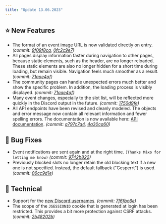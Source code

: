 ```yaml
---
title: "Update 13.06.2023"
---
```



<Releases server="2.4.0" serverNew frontend="1.4.0" frontendNew/>

## ⭐ New Features

* The format of an event image URL is now validated directly on entry. *(commit:* [*9f09f8ca*](https://github.com/Alf-Melmac/slotbot-frontend/commit/9f09f8ca4e4a3ada7bf8223ce888b452bdca7c4b)*,* [*0fc2c9e7*](https://github.com/Alf-Melmac/slotbotServer/commit/0fc2c9e7cdf1f22687f1d52d4453f26aad609991)*)*
* All pages display information faster during navigation to other pages, because static elements, such as the header, are no longer reloaded. These static elements are also no longer hidden for a short time during loading, but remain visible. Navigation feels much smoother as a result. *(commit:* [*71aae4af*](https://github.com/Alf-Melmac/slotbot-frontend/commit/71aae4afe2d05f118eb39aa4f8386f3ef8492f61)*)*
* The community pages can handle unexpected errors much better and show the specific problem. In addition, the loading process is visibly displayed. *(commit:* [*71aae4af*](https://github.com/Alf-Melmac/slotbot-frontend/commit/71aae4afe2d05f118eb39aa4f8386f3ef8492f61)*)*
* Many event changes, especially to the slot list, will be reflected more quickly in the Discord output in the future. *(commit:* [*1750d9fe*](https://github.com/Alf-Melmac/slotbotServer/commit/1750d9fe6f3dca862ee244f4b265a14ba251cc1d)*)*
* All API endpoints have been revised and cleanly modeled. The objects and error message now contain all relevant information and fewer spelling errors. The documentation is now available here: [API documentation](/en/integrations/api-documentation). *(commit:* [*a797c7a4*](https://github.com/Alf-Melmac/slotbotServer/commit/a797c7a4c184cccc05706dceaf783a2e00a93b7e)*,* [*4a30ca60*](https://github.com/Alf-Melmac/slotbotServer/commit/4a30ca60d6a888767f846408291dd473b9a4a8ab)*)*

## 🐞 Bug Fixes

* Event notifications are sent again and at the right time. `(Thanks Mäxo for letting me know)` *(commit:* [*9742b822*](https://github.com/Alf-Melmac/slotbotServer/commit/9742b8229f8b1ef61849f868301b1dbf6343b092)*)*
* Previously blocked slots no longer retain the old blocking text if a new one is not specified. Instead, the default fallback ("Gesperrt") is used. *(commit:* [*06cc9d1e*](https://github.com/Alf-Melmac/slotbotServer/commit/06cc9d1e24bd6be7cf1882b63ecb38357a320252)*)*

## 🔨 Technical

* Support for the [new Discord usernames](https://discord.com/blog/usernames). *(commit:* [*7f6fbc6e*](https://github.com/Alf-Melmac/slotbotServer/commit/7f6fbc6e507bf0a55b542809da7e3464a77142ff)*)*
* The scope of the `JSESSIONID` cookie that is generated at login has been restricted. This provides a bit more protection against CSRF attacks. *(commit:* [*2b48202b*](https://github.com/Alf-Melmac/slotbotServer/commit/2b48202b2c37effc2f122a22079fc4bdb62a0041)*)*

